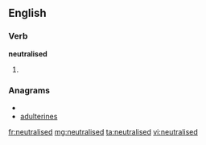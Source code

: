 ==English==

===Verb===
'''neutralised'''

# {{past of|[[neutralise]]}}

===Anagrams===
* {{alphagram|adeeilnrstu}}
* [[adulterines#English|adulterines]]

[[fr:neutralised]]
[[mg:neutralised]]
[[ta:neutralised]]
[[vi:neutralised]]